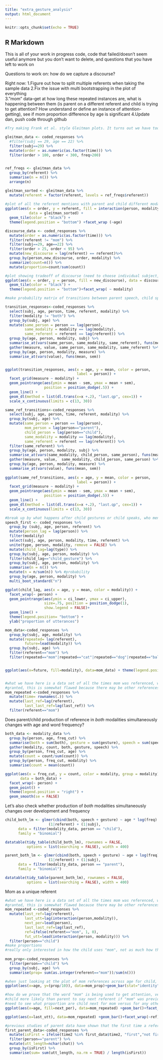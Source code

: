 ```yaml
---
title: "extra_gesture_analysis"
output: html_document
---
```


```r
knitr::opts_chunk$set(echo = TRUE)
```

## R Markdown
This is all of your work in progress code, code that failed/doesn't seem useful anymore but you don't want to delete, and questions that you have left to work on 

Questions to work on:
how do we capture a discourse? 

Right now:
1.Figure out how to split multiple referents when taking the sample data
2.Fix the issue with multi bootstrapping in the plot of everything  
3."mom" data--get at how long these repeated instances are, what is happening between them (is parent on a different referent and child is trying to get attention? How understand or define an instance of attention-getting), see if mom proportion difference by age is significant 
4.Update dan, push code through github  

```r
#Try making Frank et al. style Gleitman plots. It turns out we have too many different referents... Here are a few ways of collapsing the data to get a better sense for it

gleitman_data <- coded_responses %>%
  #filter(subj == 29, age == 22) %>%
  filter(subj==29) %>%
  mutate(order = as.numeric(as.factor(time))) %>%
  filter(order > 100, order < 300, freq>200) 
  

ref_freqs <- gleitman_data %>%
  group_by(referent) %>%
  summarise(n = n()) %>%
  arrange(n)

gleitman_sorted <- gleitman_data %>%
  mutate(referent = factor(referent, levels = ref_freqs$referent))
  
#plot of all the referent mentions with parent and child different modalities, sorted by frequency of referent for a specific subset  
ggplot(aes(x = order, y = referent, fill = interaction(person, modality)),
           data = gleitman_sorted) + 
  geom_tile(color = "black") +
  theme(legend.position = "bottom") +facet_wrap (~age)

discourse_data <- coded_responses %>%
  mutate(order = as.numeric(as.factor(time))) %>%
  filter(referent != "mom") %>%
  filter(subj==29, age==22) %>%
  filter(order > 25, order < 95) %>%
  mutate(new_discourse = lag(referent) == referent)%>%
  group_by(person,new_discourse, order, modality) %>%
  summarize(count=n()) %>%
  mutate(proportion=count/sum(count)) 

#plot showing tradeoff of discourse (need to choose individual subject, too much to look at overall)
ggplot(aes(x = order, y = person, fill = new_discourse), data = discourse_data) + 
  geom_tile(color = "black") +
  theme(legend.position = "bottom")+facet_wrap( ~ modality)
```

```r
#make probability matrix of transitions between parent speech, child speech, parent gesture, child gesture, parent both, child both (AKA transition matrix of interaction between person and modality) 

transition_responses<-coded_responses %>%
  select(subj, age, person, time, referent, modality) %>%
  filter(modality != "both") %>%
  group_by(subj, age) %>%
  mutate(same_person = person == lag(person), 
         same_modality = modality == lag(modality), 
         same_referent = referent == lag(referent)) %>%
  group_by(age, person, modality, subj) %>%
  summarise_at(vars(same_person, same_modality, same_referent), funs(mean), na.rm = T) %>%
  gather(measure, value, same_person, same_modality, same_referent) %>%
  group_by(age, person, modality, measure) %>%
  summarise_at(vars(value), funs(mean, sem))


ggplot(transition_responses, aes(x = age, y = mean, color = person,
                                 label = person)) + 
  facet_grid(measure ~ modality) + 
  geom_pointrange(aes(ymin = mean - sem, ymax = mean + sem), 
                  position = position_dodge(.5)) + 
  geom_line() + 
  geom_dl(method = list(dl.trans(x=x +.2), "last.qp", cex=1)) +
  scale_x_continuous(limits = c(13, 30))

same_ref_transitions<-coded_responses %>%
  select(subj, age, person, time, referent, modality) %>%
  group_by(subj, age) %>%
  mutate(same_person = person == lag(person),
         mom_person = lag(person=="parent"),
         child_person = lag(person=="child"), 
         same_modality = modality == lag(modality), 
         same_referent = referent == lag(referent)) %>%
  filter(same_referent) %>%
  group_by(age, person, modality, subj) %>%
  summarise_at(vars(same_modality, child_person, same_person), funs(mean), na.rm = T) %>%
  gather(measure, value,  same_modality, child_person, same_person) %>%
  group_by(age, person, modality, measure) %>%
  summarise_at(vars(value), funs(mean, sem))
  
ggplot(same_ref_transitions, aes(x = age, y = mean, color = person,
                                 label = person)) + 
  facet_grid(measure ~ modality) +
  geom_pointrange(aes(ymin = mean - sem, ymax = mean + sem), 
                  position = position_dodge(.5)) + 
  geom_line() + 
  geom_dl(method = list(dl.trans(x=x +.2), "last.qp", cex=1)) +
  scale_x_continuous(limits = c(13, 30))
```

```r
#break up by what happens after child gestures or child speaks, who mentions next? 
speech_first <- coded_responses %>%
  group_by (subj, age, person, referent) %>%
  mutate(person_lag = lag(person)) %>%
  filter(modality)
  select(subj, age, person, modality, time, referent) %>%
  unite(type, person, modality, remove = FALSE) %>%
  mutate(child_lag=lag(type)) %>%
  group_by(subj, age, person, modality) %>%
  filter(child_lag=="child_gesture") %>%
  group_by(subj, age, person, modality) %>%
  summarise(n = n()) %>%
  mutate(n = n/sum(n)) %>% #probability
  group_by(age, person, modality) %>%
  multi_boot_standard("n")

ggplot(child_lag, aes(x = age, y = mean, color = modality)) + 
  facet_wrap(~ person) + 
  geom_pointrange(aes(ymin = ci_lower, ymax = ci_upper), 
                  size=.75, position = position_dodge(1),
                  show.legend = FALSE)+
  geom_line() +   
  theme(legend.position= "bottom") + 
  ylab("proportion of utterances") 
```

```r
mom_data<-coded_responses %>%
  group_by(subj, age, modality) %>%
  mutate(repeated= lag(referent),
         future=lead(modality)) %>%
  group_by(subj, age) %>%
  filter(referent=="mom") %>%
  filter(repeated=="mom"|repeated=="cat"|repeated=="dog"|repeated=="ball" | repeated=="baby" | repeated=="child") 


ggplot(aes(x=future, fill=modality), data=mom_data) + theme(legend.position="bottom")+geom_bar()+facet_wrap(~person) #shows that there is a lot of child repetition of the word mom


#what we have here is a data set of all the times mom was referenced, with a variable saying what the referent was before this. We can use the time column to tell us if/how many times the referent "mom" was repeated by seeing how large the time steps are between references of mom 
#granted, this is somewhat flawed because there may be other references between mom--if they are trying to get attention, the mom may say a different referent in between, so let's try going two lags back
mom_repeated <-coded_responses %>%
  mutate(time= rownames(.)) %>%
  mutate(last_ref=lag(referent),
         last_last_ref=lag(last_ref)) %>%
  filter(referent=="mom")
```

Does parent/child production of reference in *both* modalities simultaneously changes with age and word frequency?

```r
both_data <- modality_data %>%
  group_by(person, age, freq_cut) %>%
  summarise(both = sum(both), gesture = sum(gesture), speech = sum(speech)) %>%
  gather(modality, count, both, gesture, speech) %>%
  group_by(person, freq_cut, age) %>%
  mutate(count = count/sum(count)) %>%
  group_by(person, freq_cut, modality) %>%
  summarise(count = mean(count))

ggplot(aes(x = freq_cut, y = count, color = modality, group = modality), 
       data = both_data) + 
  facet_wrap(~ person) + 
  geom_point() + 
  theme(legend.position = "right") + 
  geom_smooth(se = FALSE)
```

Let's also check whether production of *both* modalities simultaneously changes over development and frequency

```r

child_both_lm <- glmer(cbind(both, speech + gesture) ~ age * log(freq) + 
                    (1|referent) + (1|subj), 
      data = filter(modality_data, person == "child"),
      family = "binomial")

datatable(tidy_table(child_both_lm), rownames = FALSE, 
          options = list(searching = FALSE), width = 400)

parent_both_lm <- glmer(cbind(both, speech + gesture) ~ age + log(freq) + 
                    (1|referent) + (1|subj), 
      data = filter(modality_data, person == "parent"),
      family = "binomial")

datatable(tidy_table(parent_both_lm), rownames = FALSE, 
          options = list(searching = FALSE), width = 400)

```

Mom as a unique referent
```r
#what we have here is a data set of all the times mom was referenced, with a variable saying what the referent was before this. We can use the time column to tell us if/how many times the referent "mom" was repeated by seeing how large the time steps are between references of mom 
#granted, this is somewhat flawed because there may be other references between mom--if they are trying to get attention, the mom may say a different referent in between, so let's try going two lags back
mom_repeated <-coded_responses %>%
  mutate(last_ref=lag(referent),
         last_utt=lag(interaction(person,modality)),
         next_per=lead(person), 
         last_last_ref=lag(last_ref),
         ref=ifelse(referent=="mom", 1, 0),
         fut_utt=lead(interaction(person, modality))) %>%
  filter(person=="child") 
#make proportions
#really only interested in how the child uses "mom", not as much how the mother refers to herself
  
mom_prop<-coded_responses %>%
  filter(person=="child") %>%
  group_by(subj, age) %>%
  summarise(prop= sum(as.integer(referent=="mom"))/sum(n())) 

#when just looking at the plot of mom references across age for child, you see that there is a very sharp increase from 18 to 22 months--is this driving some of our other results? Is this difference significant? Ran a t-test and it was not significant (p=0.0885)
ggplot(aes(x=age, y=(prop/10)), data=mom_prop)+geom_bar(stat="identity")+ylab("Proportion of mom referents by child")

#how do we prove that the word "mom" is being used to get attention, versus being more communicative? look at the modalities of what precedes it
#child more likely than parent to say next referent if "mom" was previous referent, but also overall (just shows that children repeat themselves?)
#need to see what proportion are child next for mom versus for any other referent
ggplot(aes(x=age, fill=next_per), data=mom_repeated) +geom_bar()+facet_wrap(~ref)+theme(legend.position="bottom")

ggplot(aes(x=last_utt), data=mom_repeated) +geom_bar()+facet_wrap(~ref)

```

```r
#previous studies of parent data have shown that the first time a referent is introduced, this introduction is longer. Is this true for child-directed speech? Yes! The chats have 5 more characters
first_parent_data<-coded_responses %>%
  mutate(isFirst = ifelse(time2 %in% first_data$time2, "first","not first")) %>%
  filter(person=="parent") %>%
  mutate(utt_length=nchar(chat)) %>%
  group_by(isFirst) %>%
  summarise(sum= sum(utt_length, na.rm = TRUE) / length(isFirst))

```

